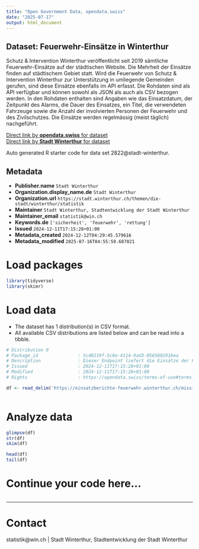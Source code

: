 ```yaml
---
title: "Open Government Data, opendata.swiss"
date: "2025-07-17"
output: html_document
---
```


## Dataset: Feuerwehr-Einsätze in Winterthur

Schutz & Intervention Winterthur veröffentlicht seit 2019 sämtliche Feuerwehr-Einsätze auf der städtischen Website. Die Mehrheit der Einsätze finden auf städtischem Gebiet statt. Wird die Feuerwehr von Schutz & Intervention Winterthur zur Unterstützung in umliegende Gemeinden gerufen, sind diese Einsätze ebenfalls im API erfasst. Die Rohdaten sind als API verfügbar und können sowohl als JSON als auch als CSV bezogen werden. In den Rohdaten enthalten sind Angaben wie das Einsatzdatum, der Zeitpunkt des Alarms, die Dauer des Einsatzes, ein Titel, die verwendeten Fahrzeuge sowie die Anzahl der involvierten Personen der Feuerwehr und des Zivilschutzes. Die Einsätze werden regelmässig (meist täglich) nachgeführt. 

[Direct link by **opendata.swiss** for dataset](https://opendata.swiss/de/dataset/feuerwehr-einsatze-in-winterthur)<br>
[Direct link by **Stadt Winterthur** for dataset](https://stadt.winterthur.ch/gemeinde/verwaltung/sicherheit-und-umwelt/schutz-und-intervention/einsaetze/feuerwehr-einsaetze)

Auto generated R starter code for data set 2822@stadt-winterthur.

## Metadata

- **Publisher.name** `Stadt Winterthur`
- **Organization.display_name.de** `Stadt Winterthur`
- **Organization.url** `https://stadt.winterthur.ch/themen/die-stadt/winterthur/statistik`
- **Maintainer** `Stadt Winterthur, Stadtentwicklung der Stadt Winterthur`
- **Maintainer_email** `statistik@win.ch`
- **Keywords.de** `['sicherheit', 'feuerwehr', 'rettung']`
- **Issued** `2024-12-11T17:15:28+01:00`
- **Metadata_created** `2024-12-12T04:29:45.579616`
- **Metadata_modified** `2025-07-16T04:55:59.687021`


# Load packages

```r

library(tidyverse)
library(skimr)

```

# Load data

-   The dataset has 1 distribution(s) in CSV format.
-   All available CSV distributions are listed below and can be read into a tibble.

```r

# Distribution 0
# Package_id               : 5cd0219f-5c8e-4114-9ad3-8565802916ea
# Description              : Dieser Endpoint liefert die Einsätze der Feuerwehr Winterthur im CSV-Format. Die Dokumentation zum API ist im Datensatz verlinkt unter "API-Dokumentation Feuerwehr-Einsätze".
# Issued                   : 2024-12-11T17:15:28+01:00
# Modified                 : 2024-12-11T17:15:28+01:00
# Rights                   : https://opendata.swiss/terms-of-use#terms_open

df <- read_delim('https://einsatzberichte-feuerwehr.winterthur.ch/mission-reports/csv')



```

# Analyze data

```r

glimpse(df)
str(df)
skim(df)

head(df)
tail(df)

```

# Continue your code here...

```r

```

------------------------------------------------------------------------

# Contact

statistik@win.ch | Stadt Winterthur, Stadtentwicklung der Stadt Winterthur
